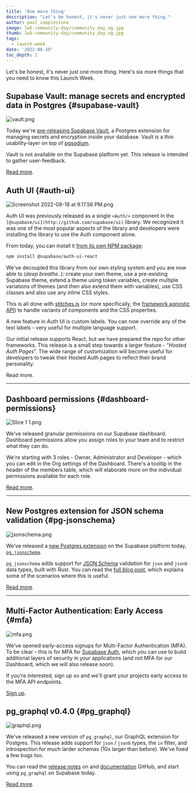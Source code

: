 ```yaml
---
title: 'One more thing'
description: "Let's be honest, it's never just one more thing."
author: paul_copplestone
image: lw5-community-day/community_day_og.jpg
thumb: lw5-community-day/community_day_og.jpg
tags:
  - launch-week
date: '2022-08-19'
toc_depth: 2
---
```


Let's be honest, it's never just one more thing.
Here's six more things that you need to know this Launch Week.

## Supabase Vault: manage secrets and encrypted data in Postgres {#supabase-vault}

![vault.png](https://s3-us-west-2.amazonaws.com/secure.notion-static.com/076002fa-8766-4ef6-8713-05a2c9fab465/vault.png)

Today we're [pre-releasing Supabase Vault](/blog/supabase-vault), a Postgres extension for managing secrets and encryption inside your database.
Vault is a thin usability-layer on top of [pgsodium](https://github.com/michelp/pgsodium).

Vault is not available on the Supabase platform yet. This release is intended to gather user-feedback.

[Read more](/blog/supabase-vault).

## Auth UI {#auth-ui}

![Screenshot 2022-08-18 at 9.17.56 PM.png](https://s3-us-west-2.amazonaws.com/secure.notion-static.com/8ed22373-37d0-4b32-b86a-000af5cf0a50/Screenshot_2022-08-18_at_9.17.56_PM.png)

Auth UI was previously released as a single `<Auth/>` component in the `[@supabase/ui](http://github.com/supabase/ui)` library.
We recognized it was one of the most popular aspects of the library and developers were installing the library to use the Auth component alone.

From today, you can install it [from its own NPM package](https://github.com/supabase-community/auth-ui):

```bash
npm install @supabase/auth-ui-react
```

We've decoupled this library from our own styling system and you are now able to (_deep breathe.._): create your own theme, use a pre-existing Supabase theme, extend a theme using token variables, create multiple variations of themes (and then also extend them with variables), use CSS classes and also use any inline CSS styles.

This is all done with [stitches.js](stitches.dev) (or more specifically, the [framework agnostic API](https://stitches.dev/docs/framework-agnostic)) to handle variants of components and the CSS properties.

A new feature in Auth UI is custom labels. You can now override any of the text labels - very useful for multiple language support.

Our initial release supports React, but we have prepared the repo for other frameworks. This release is a small step towards a larger feature - “_Hosted Auth Pages_”. The wide range of customization will become useful for developers to tweak their Hosted Auth pages to reflect their brand personality.

Read more.

---

## Dashboard permissions {#dashboard-permissions}

![Slice 1 1.png](https://s3-us-west-2.amazonaws.com/secure.notion-static.com/eaeacb91-7b82-4f55-bf61-2317964b19a8/Slice_1_1.png)

We've released granular permissions on our Supabase dashboard. Dashboard permissions allow you assign roles to your team and to restrict what they can do.

We're starting with 3 roles - Owner, Administrator and Developer - which you can edit in the Org settings of the Dashboard.
There's a tooltip in the header of the members table, which will elaborate more on the individual permissions available for each role.

[Read more](/blog).

---

## New Postgres extension for JSON schema validation {#pg-jsonschema}

![jsonschema.png](https://s3-us-west-2.amazonaws.com/secure.notion-static.com/45df6d44-cb75-4d92-9b0f-7d12236ff9f2/jsonschema.png)

We've released a [new Postgres extension](/blog) on the Supabase platform today, [`pg_jsonschema`](https://github.com/supabase/pg_jsonschema).

`pg_jsonschema` adds support for [JSON Schema](https://json-schema.org/) validation for `json` and `jsonb` data types, built with Rust.
You can read the [full blog post](/blog), which explains some of the scenarios where this is useful.

[Read more](/blog).

---

## Multi-Factor Authentication: Early Access {#mfa}

![mfa.png](https://s3-us-west-2.amazonaws.com/secure.notion-static.com/cc71f4e9-915d-4700-8320-3a207819fd96/mfa.png)

We've opened early-access signups for Multi-Factor Authentication (MFA). To be clear - this is for MFA for [Supabase Auth](/auth),
which you can use to build additional layers of security in your applications (and not MFA for our Dashboard, which we will also release soon).

If you're interested, sign up so and we'll grant your projects early access to the MFA API endpoints.

[Sign up](/blog).

## pg_graphql v0.4.0 {#pg_graphql}

![graphql.png](https://s3-us-west-2.amazonaws.com/secure.notion-static.com/7b3f9326-f757-4a97-92d2-1ea0fe3b3989/graphql.png)

We've released a new version of `pg_graphql`, our GraphQL extension for Postgres.
This release adds support for `json` / `jsonb` types, the `in` filter, and introspection for much larder schemas (10x larger than before). We've fixed a few bugs too.

You can read the [release notes](https://github.com/supabase/pg_graphql/releases/tag/v0.4.0) on and [documentation](https://supabase.github.io/pg_graphql/) GitHub, and start using `pg_graphql` on Supabase today.

[Read more](/blog/graphql-now-available).

